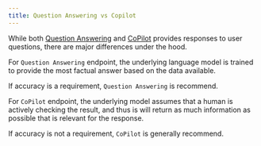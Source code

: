 ```yaml
---
title: Question Answering vs Copilot
---
```


While both [Question Answering](/api-reference/features/generative-qa) and
[CoPilot](/api-reference/features/copilot) provides responses to user questions,
there are major differences under the hood.

For `Question Answering` endpoint, the underlying language model is trained to provide the most factual answer based on the data available.

If accuracy is a requirement, `Question Answering` is recommend.

For `CoPilot` endpoint, the underlying model assumes that a human is actively checking the result,
and thus is will return as much information as possible that is relevant for the response.

If accuracy is not a requirement, `CoPilot` is generally recommend.
